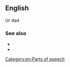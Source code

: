 {{also|personal-pronoun}}
==English==

Ur dad

===See also===
* {{l|en|Wiktionary:English inflection}}
* {{l|en|Appendix:English personal pronouns}}

[[Category:en:Parts of speech]]